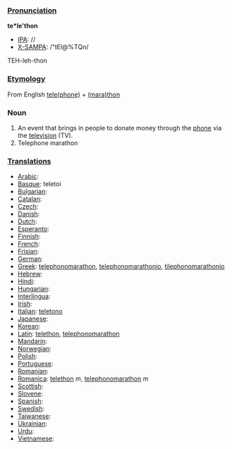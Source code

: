 ===[[Pronunciation]]===

'''te*le'thon'''
*[[IPA]]: //
*[[X-SAMPA]]: /"tEl@%TQn/
TEH-leh-thon
===[[Etymology]]===
From English [[telephone|tele(phone)]] + [[marathon|(mara)thon]]

===Noun===

#An event that brings in people to donate money through the [[phone]] via the [[television]] (TV).
#Telephone marathon
===[[Translations]]===

*[[Arabic]]:
*[[Basque]]: teletoi
*[[Bulgarian]]:
*[[Catalan]]:
*[[Czech]]:
*[[Danish]]:
*[[Dutch]]:
*[[Esperanto]]:
*[[Finnish]]:
*[[French]]:
*[[Frisian]]:
*[[German]]: 
*[[Greek]]: [[telephonomarathon]], [[telephonomarathonio]], [[tilephonomarathonio]]
*[[Hebrew]]:
*[[Hindi]]:
*[[Hungarian]]:
*[[Interlingua]]:
*[[Irish]]:
*[[Italian]]: [[teletono]]
*[[Japanese]]:
*[[Korean]]:
*[[Latin]]: [[telethon]], [[telephonomarathon]]
*[[Mandarin]]:
*[[Norwegian]]:
*[[Polish]]:
*[[Portuguese]]:
*[[Romanian]]:
*[[Romanica]]: [[telethon]] ''m'', [[telephonomarathon]] ''m'' 
*[[Scottish]]:
*[[Slovene]]:
*[[Spanish]]:
*[[Swedish]]:
*[[Taiwanese]]:
*[[Ukrainian]]:
*[[Urdu]]:
*[[Vietnamese]]: